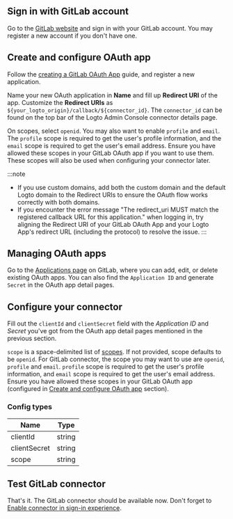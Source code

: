## Sign in with GitLab account

Go to the [GitLab website](https://gitlab.com/) and sign in with your GitLab account. You may register a new account if you don't have one.

## Create and configure OAuth app

Follow the [creating a GitLab OAuth App](https://docs.gitlab.com/ee/integration/oauth_provider.html) guide, and register a new application.

Name your new OAuth application in **Name** and fill up **Redirect URI** of the app. Customize the **Redirect URIs** as `${your_logto_origin}/callback/${connector_id}`. The `connector_id` can be found on the top bar of the Logto Admin Console connector details page.

On scopes, select `openid`. You may also want to enable `profile` and `email`. The `profile` scope is required to get the user's profile information, and the `email` scope is required to get the user's email address. Ensure you have allowed these scopes in your GitLab OAuth app if you want to use them. These scopes will also be used when configuring your connector later.

:::note

- If you use custom domains, add both the custom domain and the default Logto domain to the Redirect URIs to ensure the OAuth flow works correctly with both domains.
- If you encounter the error message "The redirect_uri MUST match the registered callback URL for this application." when logging in, try aligning the Redirect URI of your GitLab OAuth App and your Logto App's redirect URL (including the protocol) to resolve the issue.
  :::

## Managing OAuth apps

Go to the [Applications page](https://gitlab.com/-/profile/applications) on GitLab, where you can add, edit, or delete existing OAuth apps. You can also find the `Application ID` and generate `Secret` in the OAuth app detail pages.

## Configure your connector

Fill out the `clientId` and `clientSecret` field with the _Application ID_ and _Secret_ you've got from the OAuth app detail pages mentioned in the previous section.

`scope` is a space-delimited list of [scopes](https://docs.gitlab.com/ee/integration/oauth_provider.html#authorized-applications). If not provided, scope defaults to be `openid`. For GitLab connector, the scope you may want to use are `openid`, `profile` and `email`. `profile` scope is required to get the user's profile information, and `email` scope is required to get the user's email address. Ensure you have allowed these scopes in your GitLab OAuth app (configured in [Create and configure OAuth app](#create-and-configure-oauth-app) section).

### Config types

| Name         | Type   |
| ------------ | ------ |
| clientId     | string |
| clientSecret | string |
| scope        | string |

## Test GitLab connector

That's it. The GitLab connector should be available now. Don't forget to [Enable connector in sign-in experience](https://docs.logto.io/docs/recipes/configure-connectors/social-connector/enable-social-sign-in/).
